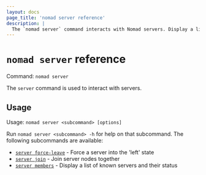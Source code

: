 ```yaml
---
layout: docs
page_title: 'nomad server reference'
description: |
  The `nomad server` command interacts with Nomad servers. Display a list of servers, join server nodes together, and force a server into the left state.
---
```


# `nomad server` reference

Command: `nomad server`

The `server` command is used to interact with servers.

## Usage

Usage: `nomad server <subcommand> [options]`

Run `nomad server <subcommand> -h` for help on that subcommand. The following
subcommands are available:

- [`server force-leave`][force-leave] - Force a server into the 'left' state
- [`server join`][join] - Join server nodes together
- [`server members`][members] - Display a list of known servers and their status

[force-leave]: /nomad/docs/commands/server/force-leave "Force a server into the 'left' state"
[join]: /nomad/docs/commands/server/join 'Join server nodes together'
[members]: /nomad/docs/commands/server/members 'Display a list of known servers and their status'
